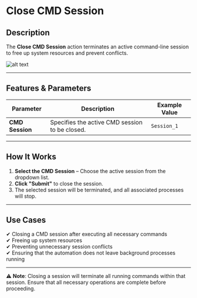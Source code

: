 # **Close CMD Session**

## Description

The **Close CMD Session** action terminates an active command-line session to free up system resources and prevent conflicts.

![alt text](../assets/cmd-session/close-cmd-session-1.png)

---

## **Features & Parameters**

| Parameter | Description | Example Value |
|-----------|------------|---------------|
| **CMD Session** | Specifies the active CMD session to be closed. | `Session_1` |

---

## **How It Works**

1. **Select the CMD Session** – Choose the active session from the dropdown list.
2. **Click "Submit"** to close the session.
3. The selected session will be terminated, and all associated processes will stop.

---

## **Use Cases**

✔ Closing a CMD session after executing all necessary commands  
✔ Freeing up system resources  
✔ Preventing unnecessary session conflicts  
✔ Ensuring that the automation does not leave background processes running  

---

⚠ **Note**: Closing a session will terminate all running commands within that session. Ensure that all necessary operations are complete before proceeding.
